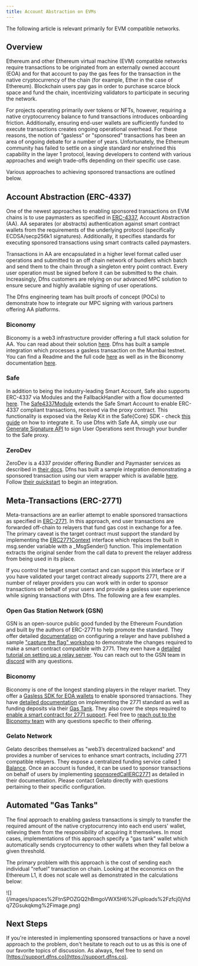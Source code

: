 ```yaml
---
title: Account Abstraction on EVMs
---
```


<Note>The following article is relevant primarily for EVM compatible networks.</Note>

## Overview

Ethereum and other Ethereum virtual machine (EVM) compatible networks require transactions to be originated from an externally owned account (EOA) and for that account to pay the gas fees for the transaction in the native cryptocurrency of the chain (for example, Ether in the case of Ethereum).  Blockchain users pay gas in order to purchase scarce block space and fund the chain, incentivizing validators to participate in securing the network.

For projects operating primarily over tokens or NFTs, however, requiring a native cryptocurrency balance to fund transactions introduces onboarding friction.  Additionally, ensuring end-user wallets are sufficiently funded to execute transactions creates ongoing operational overhead. For these reasons, the notion of “gasless” or "sponsored" transactions has been an area of ongoing debate for a number of years.  Unfortunately, the Ethereum community has failed to settle on a single standard nor enshrined this capability in the layer 1 protocol, leaving developers to contend with various approaches and weigh trade-offs depending on their specific use case. 

Various approaches to achieving sponsored transactions are outlined below.

## Account Abstraction (ERC-4337)

One of the newest approaches to enabling sponsored transactions on EVM chains is to use paymasters as specified in [ERC-4337](https://www.erc4337.io/), Account Abstraction (AA).  AA separates (or abstracts) authentication against smart contract wallets from the requirements of the underlying protocol (specifically ECDSA/secp256k1 signatures).  Additionally, it specifies standards for executing sponsored transactions using smart contracts called paymasters.

Transactions in AA are encapsulated in a higher level format called user operations and submitted to an off chain network of bundlers which batch and send them to the chain through a singleton entry point contract.  Every user operation must be signed before it can be submitted to the chain. Increasingly, Dfns customers are relying on our advanced MPC solution to ensure secure and highly available signing of user operations.

The Dfns engineering team has built proofs of concept (POCs) to demonstrate how to integrate our MPC signing with various partners offering AA platforms.

### Biconomy

Biconomy is a web3 infrastructure provider offering a full stack solution for AA.  You can read about their solution [here](https://www.biconomy.io/smart-accounts).   Dfns has built a sample integration which processes a gasless transaction on the Mumbai testnet.  You can find a Readme and the full code [here](https://github.com/dfns/dfns-sdk-ts/tree/m/examples/libs/viem/biconomy-aa-gasless) as well as in the Biconomy documentation [here](https://docs.biconomy.io/account/signers/dfns).

### Safe

In addition to being the industry-leading Smart Account, Safe also supports ERC-4337 via Modules and the FallbackHandler with a flow documented [here](https://docs.safe.global/home/4337-safe). The [Safe4337Module](https://github.com/safe-global/safe-modules/blob/main/modules/4337/contracts/Safe4337Module.sol) extends the Safe Smart Account to enable ERC-4337 compliant transactions, received via the proxy contract. This functionality is exposed via the Relay Kit in the Safe{Core} SDK - check [this guide](https://docs.safe.global/home/4337-guides/safe-sdk) on how to integrate it. To use Dfns with Safe AA, simply use our [Generate Signature API](/api-reference/keys/generate-signature) to sign User Operations sent through your bundler to the Safe proxy.

### ZeroDev

ZeroDev is a 4337 provider offering Bundler and Paymaster services as described in [their docs](https://docs.zerodev.app/).  Dfns has built a sample integration demonstrating a sponsored transaction using our viem wrapper which is available [here](https://github.com/dfns/dfns-sdk-ts/tree/m/examples/libs/viem/zerodev-aa-gasless).   Follow [their quickstart](https://docs.zerodev.app/sdk/getting-started/quickstart) to begin an integration.

## Meta-Transactions (ERC-2771)

Meta-transactions are an earlier attempt to enable sponsored transactions as specified in [ERC-2771](https://eips.ethereum.org/EIPS/eip-2771).  In this approach, end user transactions are forwarded off-chain to relayers that fund gas cost in exchange for a fee. The primary caveat is the target contract must support the standard by implementing the [ERC2771Context](https://github.com/OpenZeppelin/openzeppelin-contracts/blob/master/contracts/metatx/ERC2771Context.sol) interface which replaces the built in msg.sender variable with a \_MsgSender() function.  This implementation extracts the original sender from the call data to prevent the relayer address from being used in its place.

If you control the target smart contact and can support this interface or if you have validated your target contract already supports 2771, there are a number of relayer providers you can work with in order to sponsor transactions on behalf of your users and provide a gasless user experience while signing transactions with Dfns. The following are a few examples.

### Open Gas Station Network (GSN)

GSN is an open-source public good funded by the Ethereum Foundation and built by the authors of ERC-2771 to help promote the standard.  They offer detailed [documentation](https://docs.opengsn.org/) on configuring a relayer and have published a sample ["capture the flag" workshop](https://github.com/opengsn/workshop) to demonstrate the changes required to make a smart contract compatible with 2771.   They even have a [detailed tutorial on setting up a relay server](https://docs.opengsn.org/relay-server/tutorial.html#introduction).  You can reach out to the GSN team in [discord](https://discord.gg/NXXTCbh58s) with any questions.

### Biconomy

Biconomy is one of the longest standing players in the relayer market.  They offer a [Gasless SDK for EOA wallets](https://docs-gasless.biconomy.io/) to enable sponsored transactions.   They have [detailed documentation](https://docs-gasless.biconomy.io/products/enable-gasless-transactions/choose-an-approach-to-enable-gasless/eip-2771) on implementing the 2771 standard as well as funding deposits via their [Gas Tank](https://docs-gasless.biconomy.io/guides/gas-tank-deposits).   They also cover the steps required to [enable a smart contract for 2771 support](https://docs-gasless.biconomy.io/tutorials/native-meta-transactions/enable-native-meta-transactions).  Feel free to [reach out to the Biconomy team](https://docs-gasless.biconomy.io/comm/contact-us) with any questions specific to their offering.

### Gelato Network

Gelato describes themselves as "web3’s decentralized backend" and provides a number of services to enhance smart contracts, including 2771 compatible relayers.  They expose a centralized funding service called [1 Balance](https://docs.gelato.network/developer-services/1balance).  Once an account is funded, it can be used to sponsor transactions on behalf of users by implementing [sponsoredCallERC2771](https://docs.gelato.network/developer-services/relay/erc-2771-recommended/sponsoredcallerc2771) as detailed in their documentation.  Please contact Gelato directly with questions pertaining to their specific configuration.

## Automated "Gas Tanks"

The final approach to enabling gasless transactions is simply to transfer the required amount of the  native cryptocurrency into each end users' wallet, relieving them from the responsibility of acquiring it themselves.  In most cases, implementations of this approach specify a "gas tank" wallet which automatically sends cryptocurrency to other wallets when they fall below a given threshold.

The primary problem with this approach is the cost of sending each individual "refuel" transaction on chain.  Looking at the economics on the Ethereum L1, it does not scale well as demonstrated in the calculations below:

<Frame>![](/images/spaces%2FtnSPOZGQ2hBmgoVWX5H6%2Fuploads%2Fzfcj0jVtdq7ZGsukqkmg%2Fimage.png)</Frame>

## Next Steps

If you're interested in implementing sponsored transactions or have a novel approach to the problem, don't hesitate to reach out to us as this is one of our favorite topics of discussion.  As always, feel free to send on [https://support.dfns.co](https://support.dfns.co).







